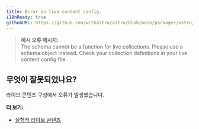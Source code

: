 ```yaml
---
title: Error in live content config.
i18nReady: true
githubURL: https://github.com/withastro/astro/blob/main/packages/astro/src/core/errors/errors-data.ts
---
```


> **예시 오류 메시지:**<br/>
The schema cannot be a function for live collections. Please use a schema object instead. Check your collection definitions in your live content config file.

## 무엇이 잘못되었나요?
라이브 콘텐츠 구성에서 오류가 발생했습니다.

**더 보기:**
-  [실험적 라이브 콘텐츠](/ko/reference/experimental-flags/live-content-collections/)
